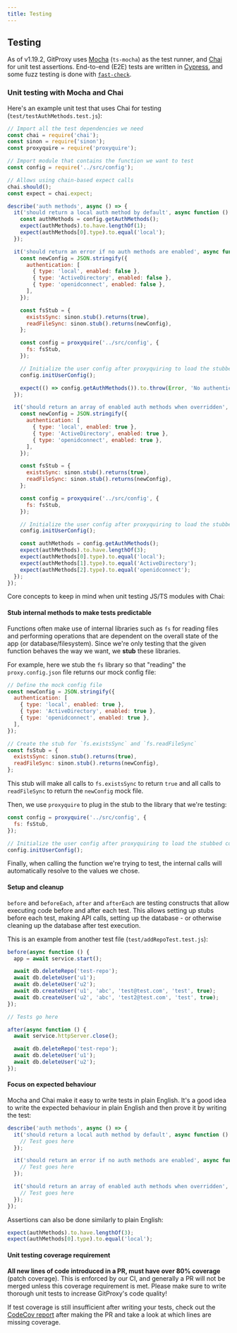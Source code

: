 ```yaml
---
title: Testing
---
```


## Testing

As of v1.19.2, GitProxy uses [Mocha](https://mochajs.org/) (`ts-mocha`) as the test runner, and [Chai](https://www.chaijs.com/) for unit test assertions. End-to-end (E2E) tests are written in [Cypress](https://docs.cypress.io), and some fuzz testing is done with [`fast-check`](https://fast-check.dev/).

### Unit testing with Mocha and Chai

Here's an example unit test that uses Chai for testing (`test/testAuthMethods.test.js`):

```js
// Import all the test dependencies we need
const chai = require('chai');
const sinon = require('sinon');
const proxyquire = require('proxyquire');

// Import module that contains the function we want to test
const config = require('../src/config'); 

// Allows using chain-based expect calls 
chai.should();
const expect = chai.expect;

describe('auth methods', async () => {
  it('should return a local auth method by default', async function () {
    const authMethods = config.getAuthMethods();
    expect(authMethods).to.have.lengthOf(1);
    expect(authMethods[0].type).to.equal('local');
  });

  it('should return an error if no auth methods are enabled', async function () {
    const newConfig = JSON.stringify({
      authentication: [
        { type: 'local', enabled: false },
        { type: 'ActiveDirectory', enabled: false },
        { type: 'openidconnect', enabled: false },
      ],
    });

    const fsStub = {
      existsSync: sinon.stub().returns(true),
      readFileSync: sinon.stub().returns(newConfig),
    };

    const config = proxyquire('../src/config', {
      fs: fsStub,
    });

    // Initialize the user config after proxyquiring to load the stubbed config
    config.initUserConfig();

    expect(() => config.getAuthMethods()).to.throw(Error, 'No authentication method enabled');
  });

  it('should return an array of enabled auth methods when overridden', async function () {
    const newConfig = JSON.stringify({
      authentication: [
        { type: 'local', enabled: true },
        { type: 'ActiveDirectory', enabled: true },
        { type: 'openidconnect', enabled: true },
      ],
    });

    const fsStub = {
      existsSync: sinon.stub().returns(true),
      readFileSync: sinon.stub().returns(newConfig),
    };

    const config = proxyquire('../src/config', {
      fs: fsStub,
    });

    // Initialize the user config after proxyquiring to load the stubbed config
    config.initUserConfig();

    const authMethods = config.getAuthMethods();
    expect(authMethods).to.have.lengthOf(3);
    expect(authMethods[0].type).to.equal('local');
    expect(authMethods[1].type).to.equal('ActiveDirectory');
    expect(authMethods[2].type).to.equal('openidconnect');
  });
});
```

Core concepts to keep in mind when unit testing JS/TS modules with Chai:

#### Stub internal methods to make tests predictable

Functions often make use of internal libraries such as `fs` for reading files and performing operations that are dependent on the overall state of the app (or database/filesystem). Since we're only testing that the given function behaves the way we want, we **stub** these libraries.

For example, here we stub the `fs` library so that "reading" the `proxy.config.json` file returns our mock config file:

```js
// Define the mock config file
const newConfig = JSON.stringify({
  authentication: [
    { type: 'local', enabled: true },
    { type: 'ActiveDirectory', enabled: true },
    { type: 'openidconnect', enabled: true },
  ],
});

// Create the stub for `fs.existsSync` and `fs.readFileSync`
const fsStub = {
  existsSync: sinon.stub().returns(true),
  readFileSync: sinon.stub().returns(newConfig),
};
```

This stub will make all calls to `fs.existsSync` to return `true` and all calls to `readFileSync` to return the `newConfig` mock file.

Then, we use `proxyquire` to plug in the stub to the library that we're testing:

```js
const config = proxyquire('../src/config', {
  fs: fsStub,
});

// Initialize the user config after proxyquiring to load the stubbed config
config.initUserConfig();
```

Finally, when calling the function we're trying to test, the internal calls will automatically resolve to the values we chose.

#### Setup and cleanup

`before` and `beforeEach`, `after` and `afterEach` are testing constructs that allow executing code before and after each test. This allows setting up stubs before each test, making API calls, setting up the database - or otherwise cleaning up the database after test execution.

This is an example from another test file (`test/addRepoTest.test.js`):

```js
before(async function () {
  app = await service.start();

  await db.deleteRepo('test-repo');
  await db.deleteUser('u1');
  await db.deleteUser('u2');
  await db.createUser('u1', 'abc', 'test@test.com', 'test', true);
  await db.createUser('u2', 'abc', 'test2@test.com', 'test', true);
});

// Tests go here

after(async function () {
  await service.httpServer.close();

  await db.deleteRepo('test-repo');
  await db.deleteUser('u1');
  await db.deleteUser('u2');
});
```

#### Focus on expected behaviour

Mocha and Chai make it easy to write tests in plain English. It's a good idea to write the expected behaviour in plain English and then prove it by writing the test:

```js
describe('auth methods', async () => {
  it('should return a local auth method by default', async function () {
    // Test goes here
  });

  it('should return an error if no auth methods are enabled', async function () {
    // Test goes here
  });

  it('should return an array of enabled auth methods when overridden', async function () {
    // Test goes here
  });
});
```

Assertions can also be done similarly to plain English:

```js
expect(authMethods).to.have.lengthOf(3);
expect(authMethods[0].type).to.equal('local');
```

#### Unit testing coverage requirement

**All new lines of code introduced in a PR, must have over 80% coverage** (patch coverage). This is enforced by our CI, and generally a PR will not be merged unless this coverage requirement is met. Please make sure to write thorough unit tests to increase GitProxy's code quality!

If test coverage is still insufficient after writing your tests, check out the [CodeCov report](https://app.codecov.io/gh/finos/git-proxy) after making the PR and take a look at which lines are missing coverage.
